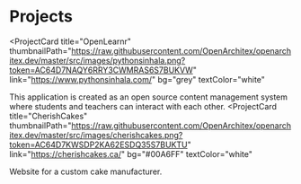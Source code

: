 # Projects

<ProjectCard
  title="OpenLearnr"
  thumbnailPath="https://raw.githubusercontent.com/OpenArchitex/openarchitex.dev/master/src/images/pythonsinhala.png?token=AC64D7NAQY6RRY3CWMRAS6S7BUKVW"
  link="https://www.pythonsinhala.com/"
  bg="grey"
  textColor="white"
>
  This application is created as an open source content management system where students and teachers can interact with each other.
</ProjectCard>
<ProjectCard
  title="CherishCakes"
  thumbnailPath="https://raw.githubusercontent.com/OpenArchitex/openarchitex.dev/master/src/images/cherishcakes.png?token=AC64D7KWSDP2KA62ESDQ35S7BUKTU"
  link="https://cherishcakes.ca/"
  bg="#00A6FF"
  textColor="white"
>
   Website for a custom cake manufacturer.
</ProjectCard>